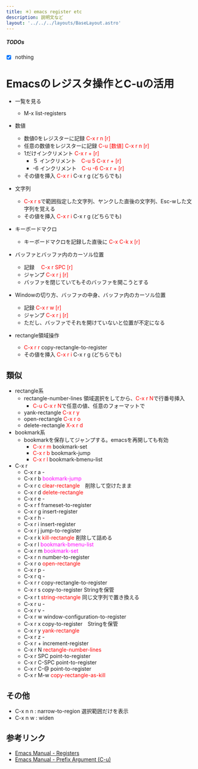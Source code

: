 ```yaml
---
title: ＊）emacs register etc
description: 説明文など
layout: '../../../layouts/BaseLayout.astro'
---
```

 <style>{`

.sl-markdown-content > main > hr:not(:where(.not-content *)) {
  border: none !important;
  border-bottom: 4px double white !important;
  margin-bottom: 14px;
}
 
.sl-markdown-content div.ec-line {
margin-top: 0 !important;
font-size:10px;
}
.sl-markdown-content{
 font-size:15px;
}

.sl-markdown-content p,table,div.expressive-code {
 padding:0em;
 margin-top: 0em !important;
 margin-left: 1em !important;
}

.sl-markdown-content p {
 text-indent: 1em;
}
.sl-markdown-content li p {
  text-indent: 0;
  margin-left:0 !important;
}

.sl-markdown-content ul,ol,li::marker {
 padding-left:2em;
 margin-top: 0em !important;
 margin-left: 1em !important;
}


.sl-markdown-content h3::before {
content: "> ";
} 
.sl-markdown-content h4::before {
content: ">> ";
} 
.sl-markdown-content h5::before {
content: ">>> ";
} 
.sl-markdown-content h6::before {
content: ">>>> ";
} 

h1,h2,h3,h4,h5,h6 {
 margin-top: 1em !important;

}

figure pre {
 margin-top: 0.4em !important;
}
.sl-markdown-content h1 {
 font-size:27px;
 text-decoration: underline;
 font-weight: bold
}

.sl-markdown-content h2 {
 font-size:26px;
 font-weight: normal;
 text-decoration: underline;
}

.sl-markdown-content h3 {
 font-size:24px;
 font-weight: normal;
 font-style: italic;
 text-decoration: underline;
}

.sl-markdown-content h4 {
 font-size:22px;
 font-weight: normal;
 font-style: italic; 
 text-decoration: underline;
 margin-top: 2px;
}
.sl-markdown-content h5 {
 font-size:18px;
 font-weight: bold;
 font-style: italic; 
 text-decoration: underline;
}
.sl-markdown-content h6 {
 font-size:15px;
 font-weight: bold;
 font-style: italic; 
 text-decoration: underline;
}

.sl-markdown-content th {
 font-size:13px;
}
.sl-markdown-content td {
 font-size:13px;
}
`}</style>


<TimeStamp fileUrl={import.meta.url} />

##### TODOs

 - [x] nothing
# Emacsのレジスタ操作とC-uの活用

- 一覧を見る
  - M-x list-registers
  
- 数値
  - 数値0をレジスターに記録 <span style="color:red">C-x r n [r]</span>
  - 任意の数値をレジスターに記録 <span style="color:red">C-u [数値] C-x r n [r]</span>
  - 1だけインクリメント <span style="color:red">C-x r + [r]</span>
    - ５  インクリメント　<span style="color:red">C-u 5 C-x r + [r] </span>
    - -6  インクリメント　<span style="color:red">C-u -6 C-x r + [r]</span>
  - その値を挿入    <span style="color:red">C-x r i</span> C-x r g (どちらでも)
- 文字列
  - <span style="color:red">C-x r s</span>で範囲指定した文字列、ヤンクした直後の文字列、Esc-wした文字列を覚える
  - その値を挿入    <span style="color:red">C-x r i</span> C-x r g (どちらでも)　　
- キーボードマクロ
  - キーボードマクロを記録した直後に <span style="color:red">C-x C-k x [r]</span>
- バッファとバッファ内のカーソル位置
  - 記録　   <span style="color:red">C-x r SPC [r]</span>
  - ジャンプ <span style="color:red">C-x r j   [r]</span>
  - バッファを閉じていてもそのバッファを開こうとする
- Windowの切り方、バッファの中身、バッファ内のカーソル位置
  - 記録     <span style="color:red">C-x r w   [r]</span>
  - ジャンプ <span style="color:red">C-x r j   [r]</span>
  - ただし、バッファでそれを開けていないと位置が不定になる
- rectangle領域操作
  - <span style="color:red">C-x r r</span> copy-rectangle-to-register
  - その値を挿入    <span style="color:red">C-x r i</span> C-x r g (どちらでも)

## 類似
- rectangle系
  - rectangle-number-lines 領域選択をしてから、<span style="color:red">C-x r N</span>で行番号挿入
    - <span style="color:red">C-u C-x r N</span>で任意の値、任意のフォーマットで
  - yank-rectangle <span style="color:red">C-x r y</span>
  - open-rectangle <span style="color:red">C-x r o</span>
  - delete-rectangle <span style="color:red">X-x r d</span>
- bookmark系
  - bookmarkを保存してジャンプする。emacsを再開しても有効
    - <span style="color:red">C-x r m </span>bookmark-set
    - <span style="color:red">C-x r b </span>bookmark-jump
    - <span style="color:red">C-x r l </span>bookmark-bmenu-list
- C-x r
  - C-x r a        - 
  - C-x r b     <span style="color:magenta">bookmark-jump</span>
  - C-x r c     <span style="color:red">clear-rectangle</span>　削除して空けたまま
  - C-x r d     <span style="color:red">delete-rectangle</span>
  - C-x r e        - 
  - C-x r f     frameset-to-register
  - C-x r g     insert-register
  - C-x r h        -
  - C-x r i     insert-register
  - C-x r j     jump-to-register
  - C-x r k     <span style="color:red">kill-rectangle</span>  削除して詰める
  - C-x r l     <span style="color:magenta">bookmark-bmenu-list</span>
  - C-x r m     <span style="color:magenta">bookmark-set</span>
  - C-x r n     number-to-register
  - C-x r o     <span style="color:red">open-rectangle</span>
  - C-x r p        -
  - C-x r q        -
  - C-x r r     copy-rectangle-to-register
  - C-x r s     copy-to-register  Stringを保管
  - C-x r t     <span style="color:red">string-rectangle</span>  同じ文字列で置き換える
  - C-x r u        -
  - C-x r v        -
  - C-x r w     window-configuration-to-register
  - C-x r x     copy-to-register　Stringを保管
  - C-x r y     <span style="color:red">yank-rectangle</span>
  - C-x r z        -
  - C-x r +     increment-register
  - C-x r N     <span style="color:red">rectangle-number-lines</span>
  - C-x r SPC   point-to-register
  - C-x r C-SPC point-to-register
  - C-x r C-@   point-to-register
  - C-x r M-w   <span style="color:red">copy-rectangle-as-kill</span>


## その他
- C-x n n : narrow-to-region  選択範囲だけを表示
- C-x n w : widen



## 参考リンク

- [Emacs Manual - Registers](https://www.gnu.org/software/emacs/manual/html_node/emacs/Registers.html)
- [Emacs Manual - Prefix Argument (C-u)](https://www.gnu.org/software/emacs/manual/html_node/emacs/Arguments.html)




